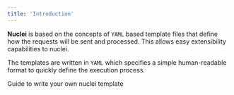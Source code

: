 ```yaml
---
title: 'Introduction'
---
```


**Nuclei** is based on the concepts of `YAML` based template files that define how the requests will be sent and processed. This allows easy extensibility capabilities to nuclei.

The templates are written in `YAML` which specifies a simple human-readable format to quickly define the execution process.

<Card title="Get Started" icon="book-open">
  Guide to write your own nuclei template
</Card>
